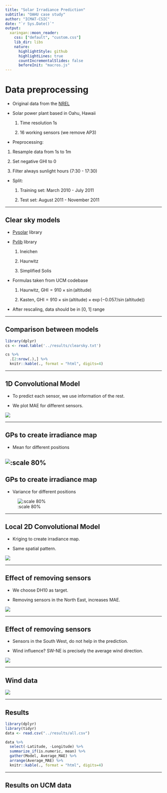 ```yaml
---
title: "Solar Irradiance Prediction"
subtitle: "OAHU case study"
author: "ICMAT-CSIC"
date: "`r Sys.Date()`"
output:
  xaringan::moon_reader:
    css: ["default", "custom.css"]
    lib_dir: libs
    nature:
      highlightStyle: github
      highlightLines: true
      countIncrementalSlides: false
      beforeInit: "macros.js"
---
```




# Data preprocessing

* Original data from the [NREL](https://data.nrel.gov/submissions/11)

* Solar power plant based in Oahu, Hawaii
  
  1. Time resolution 1s
  
  2. 16 working sensors (we remove AP3)
  
*  Preprocessing:

  1. Resample data from 1s to 1m

  2. Set negative GHI to 0
  
  3. Filter always sunlight hours (7:30 - 17:30)

* Split:

  1. Training set: March 2010 - July 2011
  
  2. Test set: August 2011 - November 2011
  
---

## Clear sky models

* [Pysolar](https://pysolar.readthedocs.io/en/latest/) library

* [Pvlib](https://pvlib-python.readthedocs.io/en/stable/) library 

  1. Ineichen
  
  2. Haurwitz
  
  3. Simplified Solis

* Formulas taken from UCM codebase

  1. Haurwitz, $\text{GHI} = 910 \times \sin(\text{altitude})$
  
  2. Kasten, $\text{GHI} = 910 \times \sin(\text{altitude}) \times \exp(-0.057 / \sin(\text{altitude}))$


* After rescaling, data should be in [0, 1] range  
  
---

## Comparison between models

```r
library(dplyr)
cs <- read.table('../results/clearsky.txt')

cs %>%
  .[2:nrow(.),] %>%
  knitr::kable(., format = "html", digits=4)
```


---

## 1D Convolutional Model

* To predict each sensor, we use information of the rest. 

* We plot MAE for different sensors.

![](../img/conv1D_lon.png)

---

## GPs to create irradiance map

* Mean for different positions

![:scale 80%](../img/GP_torch_mean.png)
---

## GPs to create irradiance map

* Variance for different positions

![:scale 80%](../img/GP_torch_std.png)

---

## Local 2D Convolutional Model

* Kriging to create irradiance map.

* Same spatial pattern.

![](../img/GPtorch_LocCon2D_LSTM_periods9.png)

---

## Effect of removing sensors

* We choose DH10 as target.

* Removing sensors in the North East, increases MAE.

![](../img/turnoff_NE.png)

---

## Effect of removing sensors

* Sensors in the South West, do not help in the prediction.

* Wind influence? SW-NE is precisely the average wind direction.


![](../img/turnoff_SW.png)

---

## Wind data

![](../img/combined_plot.png)

---

## Results

```r
library(dplyr)
library(tidyr)
data <- read.csv("../results/all.csv")

data %>%
  select(-Latitude, -Longitude) %>%
  summarize_if(is.numeric, mean) %>%
  gather(Model, Average_MAE) %>%
  arrange(Average_MAE) %>%
  knitr::kable(., format = "html", digits=4)
```


---

## Results on UCM data
